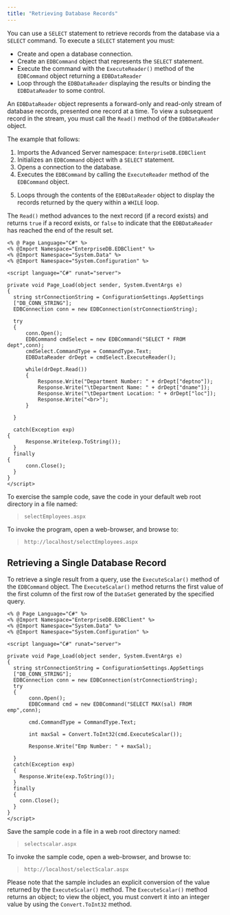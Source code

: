 ```yaml
---
title: "Retrieving Database Records"
---
```


<div id="retrieving_database_records" class="registered_link"></div>


You can use a `SELECT` statement to retrieve records from the database via a `SELECT` command. To execute a `SELECT` statement you must:

  - Create and open a database connection.
  - Create an `EDBCommand` object that represents the `SELECT` statement.
  - Execute the command with the `ExecuteReader()` method of the `EDBCommand` object returning a `EDBDataReader`
  - Loop through the `EDBDataReader` displaying the results or binding the `EDBDataReader` to some control.

An `EDBDataReader` object represents a forward-only and read-only stream of database records, presented one record at a time. To view a subsequent record in the stream, you must call the `Read()` method of the `EDBDataReader` object.

The example that follows:

1.  Imports the Advanced Server namespace: `EnterpriseDB.EDBClient`
2.  Initializes an `EDBCommand` object with a `SELECT` statement.
3.  Opens a connection to the database.
4.  Executes the `EDBCommand` by calling the `ExecuteReader` method of the `EDBCommand` object.

<!-- end list -->

5.  Loops through the contents of the `EDBDataReader` object to display the records returned by the query within a `WHILE` loop.

The `Read()` method advances to the next record (if a record exists) and returns `true` if a record exists, or `false` to indicate that the `EDBDataReader` has reached the end of the result set.

``` Text
<% @ Page Language="C#" %>
<% @Import Namespace="EnterpriseDB.EDBClient" %>
<% @Import Namespace="System.Data" %>
<% @Import Namespace="System.Configuration" %>

<script language="C#" runat="server">

private void Page_Load(object sender, System.EventArgs e)
{
  string strConnectionString = ConfigurationSettings.AppSettings
  ["DB_CONN_STRING"];
  EDBConnection conn = new EDBConnection(strConnectionString);

  try
  {
      conn.Open();
      EDBCommand cmdSelect = new EDBCommand("SELECT * FROM dept",conn);
      cmdSelect.CommandType = CommandType.Text;
      EDBDataReader drDept = cmdSelect.ExecuteReader();

      while(drDept.Read())
      {
          Response.Write("Department Number: " + drDept["deptno"]);
          Response.Write("\tDepartment Name: " + drDept["dname"]);
          Response.Write("\tDepartment Location: " + drDept["loc"]);
          Response.Write("<br>");
      }

  }

  catch(Exception exp)
{
      Response.Write(exp.ToString());
  }
  finally
{
      conn.Close();
  }
}
</script>
```

To exercise the sample code, save the code in your default web root directory in a file named:

> `selectEmployees.aspx`

To invoke the program, open a web-browser, and browse to:

> `http://localhost/selectEmployees.aspx`

## Retrieving a Single Database Record

To retrieve a single result from a query, use the `ExecuteScalar()` method of the `EDBCommand` object. The `ExecuteScalar()` method returns the first value of the first column of the first row of the `DataSet` generated by the specified query.

``` text
<% @ Page Language="C#" %>
<% @Import Namespace="EnterpriseDB.EDBClient" %>
<% @Import Namespace="System.Data" %>
<% @Import Namespace="System.Configuration" %>

<script language="C#" runat="server">

private void Page_Load(object sender, System.EventArgs e)
{
  string strConnectionString = ConfigurationSettings.AppSettings
  ["DB_CONN_STRING"];
  EDBConnection conn = new EDBConnection(strConnectionString);
  try
  {
       conn.Open();
       EDBCommand cmd = new EDBCommand("SELECT MAX(sal) FROM emp",conn);

       cmd.CommandType = CommandType.Text;

       int maxSal = Convert.ToInt32(cmd.ExecuteScalar());

       Response.Write("Emp Number: " + maxSal);

  }
  catch(Exception exp)
  {
    Response.Write(exp.ToString());
  }
  finally
  {
    conn.Close();
  }
}
</script>
```

Save the sample code in a file in a web root directory named:

> `selectscalar.aspx`

To invoke the sample code, open a web-browser, and browse to:

> `http://localhost/selectScalar.aspx`

Please note that the sample includes an explicit conversion of the value returned by the `ExecuteScalar()` method. The `ExecuteScalar()` method returns an object; to view the object, you must convert it into an integer value by using the `Convert.ToInt32` method.
